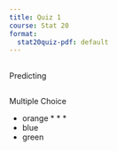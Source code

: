```yaml
---
title: Quiz 1
course: Stat 20
format:
  stat20quiz-pdf: default
---
```


## {.tf}

Predicting

## 

Multiple Choice

- orange
* * *
- blue
- green


